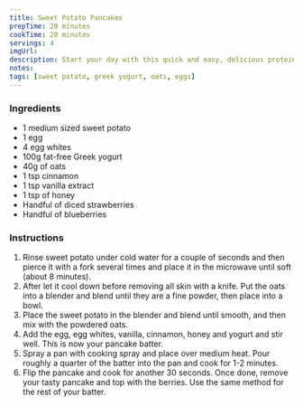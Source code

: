 ```yaml
---
title: Sweet Potato Pancakes
prepTime: 20 minutes
cookTime: 20 minutes
servings: 4
imgUrl:
description: Start your day with this quick and easy, delicious protein packed pancake recipe. It contains all the right ingredients to keep you going and more than enough protein for your muscles to feast on!
notes:
tags: [sweet potato, greek yogurt, oats, eggs]
---
```


### Ingredients

- 1 medium sized sweet potato
- 1 egg
- 4 egg whites
- 100g fat-free Greek yogurt
- 40g of oats
- 1 tsp cinnamon
- 1 tsp vanilla extract
- 1 tsp of honey
- Handful of diced strawberries
- Handful of blueberries

### Instructions

1. Rinse sweet potato under cold water for a couple of seconds and then pierce it with a fork several times and place it in the microwave until soft (about 8 minutes).
1. After let it cool down before removing all skin with a knife. Put the oats into a blender and blend until they are a fine powder, then place into a bowl.
1. Place the sweet potato in the blender and blend until smooth, and then mix with the powdered oats.
1. Add the egg, egg whites, vanilla, cinnamon, honey and yogurt and stir well. This is now your pancake batter.
1. Spray a pan with cooking spray and place over medium heat. Pour roughly a quarter of the batter into the pan and cook for 1-2 minutes.
1. Flip the pancake and cook for another 30 seconds. Once done, remove your tasty pancake and top with the berries. Use the same method for the rest of your batter.
